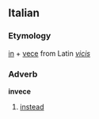 ==Italian==
===Etymology===
[[in]] + [[vece]] from Latin ''[[vicis]]''
===Adverb===
'''invece'''

# [[instead]]